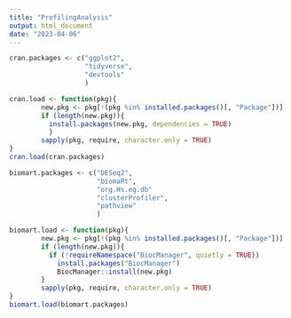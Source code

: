```yaml
---
title: "ProfilingAnalysis"
output: html_document
date: "2023-04-06"
---
```


```r

cran.packages <- c("ggplot2",
                   "tidyverse",
                   "devtools"
                   )

cran.load <- function(pkg){
        new.pkg <- pkg[!(pkg %in% installed.packages()[, "Package"])]
        if (length(new.pkg)){
          install.packages(new.pkg, dependencies = TRUE)
          }
        sapply(pkg, require, character.only = TRUE)
}
cran.load(cran.packages)

biomart.packages <- c("DESeq2",
                      "biomaRt",
                      "org.Hs.eg.db"
                      "clusterProfiler",
                      "pathview"
                      )

biomart.load <- function(pkg){
        new.pkg <- pkg[!(pkg %in% installed.packages()[, "Package"])]
        if (length(new.pkg)){
          if (!requireNamespace("BiocManager", quietly = TRUE))
            install.packages("BiocManager")
            BiocManager::install(new.pkg)
        }
        sapply(pkg, require, character.only = TRUE)
}
biomart.load(biomart.packages)
```